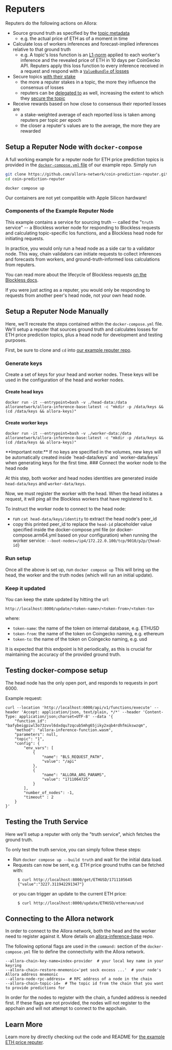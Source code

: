 
# Reputers

Reputers do the following actions on Allora:

* Source ground truth as specified by the [topic metadata](../learn/architecture.mdx#topics)
   * e.g. the actual price of ETH as of a moment in time
* Calculate loss of workers inferences and forecast-implied inferences relative to that ground truth
   * e.g. A topic's loss function is an [L1-norm](https://machinelearningmastery.com/vector-norms-machine-learning/) applied to each worker's inference and the revealed price of ETH in 10 days per CoinGecko API. Reputers apply this loss function to every inference received in a request and respond with a [`ValueBundle` of losses](../learn/architecture.mdx#loss-calculation)
* Secure topics [with their stake](../learn/architecture.mdx#stake)
   * the more a reputer stakes in a topic, the more they influence the consensus of losses
   * reputers can be [delegated to](../learn/architecture.mdx#delegated-stake) as well, increasing the extent to which they [secure the topic](../learn/architecture.mdx#topic-security-vs-chain-security)
* Receive rewards based on how close to consensus their reported losses are
   * a stake-weighted average of each reported loss is taken among reputers per topic per epoch
   * the closer a reputer's values are to the average, the more they are rewarded


## Setup a Reputer Node with `docker-compose`

A full working example for a reputer node for ETH price prediction topics is provided in the [`docker-compose.yml` file](https://github.com/allora-network/coin-prediction-reputer/blob/main/docker-compose.yml) of our example repo. Simply run

```bash
git clone https://github.com/allora-network/coin-prediction-reputer.git
cd coin-prediction-reputer
```

```
docker compose up
```

<Callout type="warning" emoji="⚠️">
  Our containers are not yet compatible with Apple Silicon hardware!
</Callout>

### Components of the Example Reputer Node

This example contains a service for sourcing truth -- called the "`truth` service" -- a Blockless worker node for responding to Blockless requests and calculating topic-specific los functions, and a Blockless head node for initiating requests.

In practice, you would only run a head node as a side car to a validator node. This way, chain validators can initiate requests to collect inferences and forecasts from workers, and ground-truth-informed loss calculations from reputers.

You can read more about the lifecycle of Blockless requests [on the Blockless docs](https://blockless.network/docs/protocol/networking).

If you were just acting as a reputer, you would only be responding to requests from another peer's head node, not your own head node.


## Setup a Reputer Node Manually

Here, we'll recreate the steps contained within the `docker-compose.yml` file. We'll setup a reputer that sources ground truth and calculates losses for ETH price prediction topics, plus a head node for development and testing purposes.

First, be sure to clone and `cd` into [our example reputer repo](https://github.com/allora-network/coin-prediction-reputer).

### Generate keys

Create a set of keys for your head and worker nodes. These keys will be used in the configuration of the head and worker nodes.

#### Create head keys

```
docker run -it --entrypoint=bash -v ./head-data:/data alloranetwork/allora-inference-base:latest -c "mkdir -p /data/keys && (cd /data/keys && allora-keys)"
```

#### Create worker keys

```
docker run -it --entrypoint=bash -v ./worker-data:/data alloranetwork/allora-inference-base:latest -c "mkdir -p /data/keys && (cd /data/keys && allora-keys)"
```

<Callout type="info">
**Important note:** If no keys are specified in the volumes, new keys will be automatically created inside `head-data/keys` and `worker-data/keys` when generating keys for the first time.
</Callout>
### Connect the worker node to the head node

At this step, both worker and head nodes identities are generated inside `head-data/keys` and `worker-data/keys`.

Now, we must register the worker with the head. When the head initiates a request, it will ping all the Blockless workers that have registered to it.

To instruct the worker node to connect to the head node:
- run `cat head-data/keys/identity` to extract the head node's peer_id 
- copy this printed peer_id to replace the `head-id` placeholder value specified inside the docker-compose.yml file (or docker-compose.arm64.yml based on your configuration) when running the worker service: `--boot-nodes=/ip4/172.22.0.100/tcp/9010/p2p/{head-id}`

### Run setup

Once all the above is set up, run `docker compose up`
This will bring up the head, the worker and the truth nodes (which will run an initial update). 

### Keep it updated

You can keep the state updated by hitting the url: 

```
http://localhost:8000/update/<token-name>/<token-from>/<token-to>
```
where:
- `token-name`: the name of the token on internal database, e.g. ETHUSD
- `token-from`: the name of the token on Coingecko naming, e.g. ethereum
- `token-to`: the name of the token on Coingecko naming, e.g. usd

It is expected that this endpoint is hit periodically, as this is crucial for maintaining the accuracy of the provided ground truth.


## Testing docker-compose setup

The head node has the only open port, and responds to requests in port 6000.

Example request:
```
curl --location 'http://localhost:6000/api/v1/functions/execute' --header 'Accept: application/json, text/plain, */*' --header 'Content-Type: application/json;charset=UTF-8' --data '{
    "function_id": "bafybeigpiwl3o73zvvl6dxdqu7zqcub5mhg65jiky2xqb4rdhfmikswzqm",
    "method": "allora-inference-function.wasm",
    "parameters": null,
    "topic": "1",
    "config": {
        "env_vars": [
            {                              
                "name": "BLS_REQUEST_PATH",
                "value": "/api"
            },
            {                              
                "name": "ALLORA_ARG_PARAMS",
                "value": "1711064725"
            }
        ],
        "number_of_nodes": -1,
        "timeout" : 2
    }
}'
```


## Testing the Truth Service

Here we'll setup a reputer with only the "truth service", which fetches the ground truth.

To only test the truth service, you can simply follow these steps:

- Run `docker compose up --build truth` and wait for the initial data load.
- Requests can now be sent, e.g. ETH price ground truths can be fetched with: 
  ```
    $ curl http://localhost:8000/get/ETHUSD/1711105645
    {"value":"3227.311942291347"}
  ```
  or you can trigger an update to the current ETH price:
  ```
    $ curl http://localhost:8000/update/ETHUSD/ethereum/usd
  ```


## Connecting to the Allora network

In order to connect to the Allora network, both the head and the worker need to register against it.  More details on [allora-inference-base](https://github.com/allora-network/allora-inference-base) repo.

The following optional flags are used in the `command:` section of the `docker-compose.yml` file to define the connectivity with the Allora network.

```
--allora-chain-key-name=index-provider  # your local key name in your keyring
--allora-chain-restore-mnemonic='pet sock excess ...'  # your node's Allora address mnemonic
--allora-node-rpc-address=  # RPC address of a node in the chain
--allora-chain-topic-id=  # The topic id from the chain that you want to provide predictions for
```
In order for the nodes to register with the chain, a funded address is needed first.
If these flags are not provided, the nodes will not register to the appchain and will not attempt to connect to the appchain.


## Learn More

Learn more by directly checking out the code and README for [the example ETH price reputer](https://github.com/allora-network/coin-prediction-reputer).